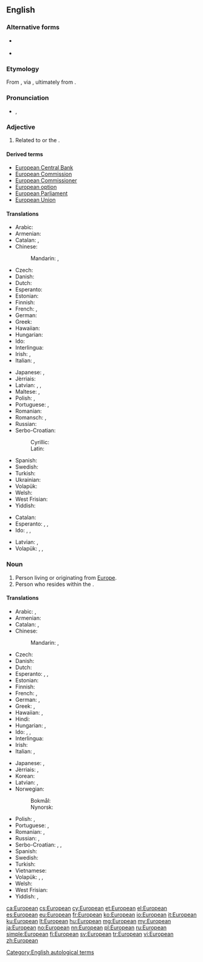 ==English==
{{wikipedia}}

===Alternative forms===
* {{l|en|Europaean}} {{qualifier|archaic}}
* {{l|en|Europæan}} {{qualifier|archaic}}

===Etymology===
From {{etyl|fr|en}} {{term|Européen|lang=fr}}, via {{etyl|la|en}} {{term|europaeus|lang=la}}, ultimately from {{etyl|grc|en}} {{term|sc=polytonic|Ευρωπαίος||tr=Europaios|European|lang=grc}}.

===Pronunciation===
* {{IPA|/ˌjʊəɹ.əˈpiː.ən/}}, {{X-SAMPA|/%jU@r.@"pi:.@n/}}

===Adjective===
{{en-adj}}

# Related to {{l|en|Europe}} or the {{l|en|European Union}}.

====Derived terms====
* [[European Central Bank]]
* [[European Commission]]
* [[European Commissioner]]
* [[European option]]
* [[European Parliament]]
* [[European Union]]

====Translations====
{{trans-top|related to Europe or the European Union}}
* Arabic: {{t-|ar|أوروبي|tr='uruubiy|sc=Arab}}
* Armenian: {{t-|hy|եվրոպական|tr=evropakan|sc=Armn}}
* Catalan: {{t+|ca|europeu|m}}, {{t+|ca|europea|f}}
* Chinese:
*: Mandarin: {{t-|cmn|歐洲|alt=歐洲的|sc=Hani}},  {{t-|cmn|欧洲|alt=欧洲的|tr=Ōuzhōu-de|sc=Hani}}
* Czech: {{t+|cs|evropský|m}}
* Danish: {{t-|da|europæisk}}
* Dutch: {{t+|nl|Europees}}
* Esperanto: {{t-|eo|eŭropa}}
* Estonian: {{t-|et|euroopa}}
* Finnish: {{t+|fi|eurooppalainen}}
* French: {{t+|fr|européen|m}}, {{t+|fr|européenne|f}}
* German: {{t+|de|europäisch}}
* Greek: {{t+|el|ευρωπαϊκός|m|tr=evropaïkós|sc=Grek}}
* Hawaiian: {{tø|haw|ʻEulopa}}
* Hungarian: {{t+|hu|európai}}
* Ido: {{t+|io|Europala}}
* Interlingua: {{t-|ia|europee}}
* Irish: {{t-|ga|Eorpach}}, {{t-|ga|Eorpa|alt=na hEorpa}}
* Italian: {{t+|it|europeo|m}}, {{t+|it|europea|f}}
{{trans-mid}}
* Japanese: {{t+|ja|ヨーロッパ|alt=ヨーロッパの|tr=Yōroppa no}}, {{t+|ja|欧州|alt=欧州の|tr=Ōshū no}}
* Jèrriais: {{tø|roa-jer|Ûropéen}}
* Latvian: {{t-|lv|Eiropas}}, {{t-|lv|eiropiešu}}, {{t-|lv|eiropeisks}}
* Maltese: {{t-|mt|ewropew|m}}, {{t-|mt|ewropea|f}}
* Polish: {{t+|pl|europejski|m}}, {{t-|pl|europejska|f}}
* Portuguese: {{t+|pt|europeu|m}}, {{t+|pt|europeia|f}}
* Romanian: {{t-|ro|european}}
* Romansch: {{t-|rm|europeic|m}}, {{t-|rm|europeica|f}}
* Russian: {{t+|ru|европейский|tr=jevropéjskij|sc=Cyrl}}
* Serbo-Croatian:
*: Cyrillic: {{t-|sh|ѐуропскӣ|sc=Cyrl}}
*: Latin: {{t-|sh|èuropskī}}
* Spanish: {{t+|es|europeo}}
* Swedish: {{t+|sv|europeisk}}
* Turkish: {{t+|tr|Avrupalı}}
* Ukrainian: {{t+|uk|європейський|tr=jevropéjs'kyj|sc=Cyrl}}
* Volapük: {{t+|vo|Yuropik}}
* Welsh: {{t+|cy|Ewropeaidd}}
* West Frisian: {{t-|fy|Europeesk}}
* Yiddish: {{t-|yi|אייראָפּעיש|tr=eyropeyish|sc=Hebr}}
{{trans-bottom}}

{{trans-top|related to a European or Europeans}}
* Catalan: {{t+|ca|europeu}}
* Esperanto: {{qualifier|♂♀}} {{t-|eo|eŭropana}}, {{qualifier|♂}} {{t-|eo|vireŭropana}}, {{qualifier|♀}} {{t-|eo|eŭropanina}}
* Ido: {{qualifier|♂♀}} {{t+|io|Europana}}, {{qualifier|♂♀}} {{t-|io|Europanula}}, {{qualifier|♀}} {{t-|io|Europanina}}
{{trans-mid}}
* Latvian: {{t-|lv|eiropiešu}}, {{t-|lv|eiropeisks}}
* Volapük: {{qualifier|♂♀}} {{t-|vo|Yuropanik}}, {{qualifier|♂}} {{t-|vo|hi-Yuropanik}}, {{qualifier|♀}} {{t-|vo|ji-Yuropanik}} 
{{trans-bottom}}

===Noun===
{{en-noun}}

# Person living or originating from [[Europe]].
# Person who resides within the {{l|en|European Union}}.

====Translations====
{{trans-top|person}}
* Arabic: {{t-|ar|أوروبي|m|tr='uruubiy|sc=Arab}},  {{t-|ar|أوروبية|f|tr='urubíyya|sc=Arab}}
* Armenian: {{t-|hy|եվրոպացի|tr=evropac'i|sc=Armn}}
* Catalan: {{t+|ca|europeu|m}}, {{t+|ca|europea|f}}
* Chinese:
*: Mandarin: {{t|cmn|歐洲人|sc=Hani}},  {{t|cmn|欧洲人|tr=Ōuzhōu-rén|sc=Hani}}
* Czech: {{t+|cs|Evropan|m}}
* Danish: {{t-|da|europæer|c}}
* Dutch: {{t+|nl|Europeaan}}
* Esperanto: {{qualifier|♂♀}} {{t-|eo|eŭropano}}, {{qualifier|♂}} {{t-|eo|vireŭropano}}, {{qualifier|♀}} {{t-|eo|eŭropanino}}
* Estonian: {{t+|et|eurooplane}}
* Finnish: {{t+|fi|eurooppalainen}}
* French: {{t+|fr|Européen|m}}, {{t+|fr|Européenne|f}}
* German: {{t+|de|Europäer|m}}, {{t+|de|Europäerin|f}}
* Greek: {{t+|el|Ευρωπαίος|m|tr=Evropaíos|sc=Grek}}, {{t+|el|Ευρωπαία|f|tr=Evropaía|sc=Grek}}
* Hawaiian: {{tø|haw|ʻEulopa}}, {{tø|haw|haole}}
* Hindi: {{t-|hi|युरोपियन|tr=yuropiyan|sc=Deva}}
* Hungarian: {{t+|hu|európai}}, {{t-|hu|européer}}
* Ido:  {{qualifier|♂♀}} {{t+|io|Europano}}, {{qualifier|♂}} {{t-|io|Europanulo}}, {{qualifier|♀}} {{t-|io|Europanino}}
* Interlingua: {{t-|ia|europeo}}
* Irish: {{t-|ga|Eorpach|m}}
* Italian: {{t+|it|europeo|m}}, {{t+|it|europea|f}}
{{trans-mid}}
* Japanese: {{t-|ja|ヨーロッパ人|tr=Yōroppa-jin}},  {{t-|ja|欧州人|tr=おうしゅうじん, Ōshū-jin}}
* Jèrriais: {{tø|roa-jer|Ûropéen|m}}, {{tø|roa-jer|Ûropéenne}}
* Korean: {{t-|ko|유럽 사람|tr=Yureop saram|sc=Hang}}
* Latvian: {{t-|lv|eiropietis|m}}, {{t-|lv|eiropiete|f}}
* Norwegian: 
*: Bokmål: {{t+|nb|europeer|m}}
*: Nynorsk: {{t+|nn|europear|m}}
* Polish: {{t+|pl|Europejczyk|m}}, {{t+|pl|Europejka|f}}
* Portuguese: {{t+|pt|europeu|m}}, {{t+|pt|europeia|f}}
* Romanian: {{t-|ro|european|m}}, {{t-|ro|europeană|f}}
* Russian: {{t+|ru|европеец|m|tr=jevropéjec|sc=Cyrl}}, {{t+|ru|европейка|f|tr=jevropéjka|sc=Cyrl}}
* Serbo-Croatian: {{t-|sh|Európljanin|m}}, {{t-|sh|Európljānka|f}}, {{t-|sh|Européjac|m}}
* Spanish: {{t+|es|europeo}}
* Swedish: {{t+|sv|europé|c}}
* Turkish: {{t+|tr|Avrupalı}}
* Vietnamese: {{t-|vi|người Châu Âu}}
* Volapük: {{qualifier|♂♀}} {{t+|vo|Yuropan}}, {{qualifier|♂}} {{t-|vo|hi-Yuropan}}, {{qualifier|♀}} {{t-|vo|ji-Yuropan}} 
* Welsh: {{t-|cy|Ewropead}}
* West Frisian: {{t-|fy|Europeaan}}
* Yiddish: {{t-|yi|אייראָפּעער|m|tr=eyropeyer|sc=Hebr}}, {{t-|yi|אייראָפּעערין|f|tr=eyropeyerin|sc=Hebr}}
{{trans-bottom}}

[[Category:English autological terms]]

[[ca:European]]
[[cs:European]]
[[cy:European]]
[[et:European]]
[[el:European]]
[[es:European]]
[[eu:European]]
[[fr:European]]
[[ko:European]]
[[io:European]]
[[it:European]]
[[ku:European]]
[[lt:European]]
[[hu:European]]
[[mg:European]]
[[my:European]]
[[ja:European]]
[[no:European]]
[[nn:European]]
[[pl:European]]
[[ru:European]]
[[simple:European]]
[[fi:European]]
[[sv:European]]
[[tr:European]]
[[vi:European]]
[[zh:European]]